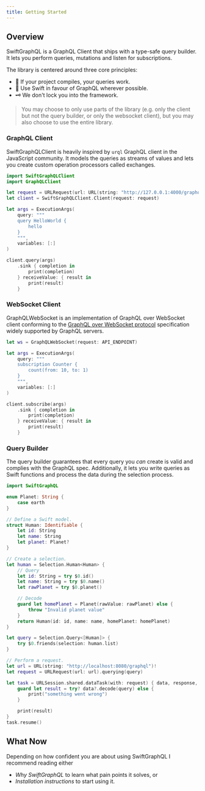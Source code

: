 ```yaml
---
title: Getting Started
---
```


## Overview

SwiftGraphQL is a GraphQL Client that ships with a type-safe query builder. It lets you perform queries, mutations and listen for subscriptions.

The library is centered around three core principles:

- 🚀 If your project compiles, your queries work.
- 🦅 Use Swift in favour of GraphQL wherever possible.
- 🗝 We don't lock you into the framework.

> You may choose to only use parts of the library (e.g. only the client but not the query builder, or only the websocket client), but you may also choose to use the entire library.

### GraphQL Client

SwiftGraphQLClient is heavily inspired by `urql` GraphQL client in the JavaScript community. It models the queries as streams of values and lets you create custom operation processors called exchanges.

```swift
import SwiftGraphQLClient
import GraphQLClient

let request = URLRequest(url: URL(string: "http://127.0.0.1:4000/graphql")!)
let client = SwiftGraphQLClient.Client(request: request)

let args = ExecutionArgs(
    query: """
    query HelloWorld {
        hello
    }
    """,
    variables: [:]
)

client.query(args)
    .sink { completion in
        print(completion)
    } receiveValue: { result in
        print(result)
    }
```

### WebSocket Client

GraphQLWebSocket is an implementation of GraphQL over WebSocket client conforming to the [GraphQL over WebSocket protocol](https://github.com/enisdenjo/graphql-ws/blob/master/PROTOCOL.md) specification widely supported by GraphQL servers.

```swift
let ws = GraphQLWebSocket(request: API_ENDPOINT)

let args = ExecutionArgs(
    query: """
    subscription Counter {
        count(from: 10, to: 1)
    }
    """,
    variables: [:]
)

client.subscribe(args)
    .sink { completion in
        print(completion)
    } receiveValue: { result in
        print(result)
    }
```

### Query Builder

The query builder guarantees that every query you _can_ create is valid and complies with the GraphQL spec. Additionally, it lets you write queries as Swift functions and process the data during the selection process.

```swift
import SwiftGraphQL

enum Planet: String {
    case earth
}

// Define a Swift model.
struct Human: Identifiable {
    let id: String
    let name: String
    let planet: Planet?
}

// Create a selection.
let human = Selection.Human<Human> {
    // Query
    let id: String = try $0.id()
    let name: String = try $0.name()
    let rawPlanet = try $0.planet()

    // Decode
    guard let homePlanet = Planet(rawValue: rawPlanet) else {
        throw "Invalid planet value"
    }
    return Human(id: id, name: name, homePlanet: homePlanet)
}

let query = Selection.Query<[Human]> {
    try $0.friends(selection: human.list)
}

// Perform a request.
let url = URL(string: "http://localhost:8080/graphql")!
let request = URLRequest(url: url).querying(query)

let task = URLSession.shared.dataTask(with: request) { data, response, error in
    guard let result = try? data?.decode(query) else {
        print("something went wrong")
    }

    print(result)
}
task.resume()
```

## What Now

Depending on how confident you are about using SwiftGraphQL I recommend reading either

- _Why SwiftGraphQL_ to learn what pain points it solves, or
- _Installation instructions_ to start using it.
